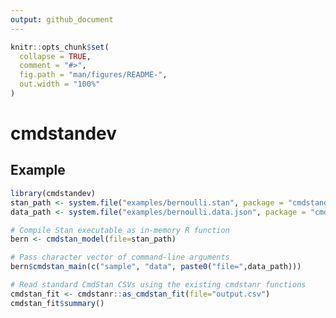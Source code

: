 ```yaml
---
output: github_document
---
```


<!-- README.md is generated from README.Rmd. Please edit that file -->

```r
knitr::opts_chunk$set(
  collapse = TRUE,
  comment = "#>",
  fig.path = "man/figures/README-",
  out.width = "100%"
)
```

# cmdstandev

<!-- badges: start -->
<!-- badges: end -->

## Example


```r
library(cmdstandev)
stan_path <- system.file("examples/bernoulli.stan", package = "cmdstandev", mustWork = TRUE)
data_path <- system.file("examples/bernoulli.data.json", package = "cmdstandev", mustWork = TRUE)

# Compile Stan executable as in-memory R function
bern <- cmdstan_model(file=stan_path)

# Pass character vector of command-line arguments
bern$cmdstan_main(c("sample", "data", paste0("file=",data_path)))

# Read standard CmdStan CSVs using the existing cmdstanr functions
cmdstan_fit <- cmdstanr::as_cmdstan_fit(file="output.csv")
cmdstan_fit$summary()
```

